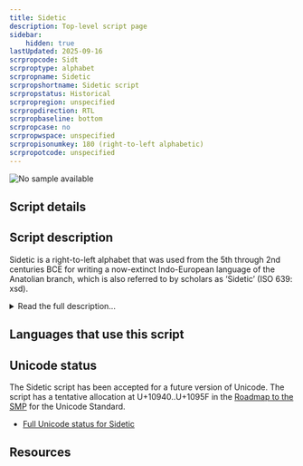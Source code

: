 ```yaml
---
title: Sidetic
description: Top-level script page
sidebar:
    hidden: true
lastUpdated: 2025-09-16
scrpropcode: Sidt
scrproptype: alphabet
scrpropname: Sidetic
scrpropshortname: Sidetic script
scrpropstatus: Historical
scrpropregion: unspecified
scrpropdirection: RTL
scrpropbaseline: bottom
scrpropcase: no
scrpropwspace: unspecified
scrpropisonumkey: 180 (right-to-left alphabetic)
scrpropotcode: unspecified
---
```



![No sample available](../images/nosample.png)



## Script details

<ScriptDetails />

## Script description

Sidetic is a right-to-left alphabet that was used from the 5th through 2nd centuries BCE for writing a now-extinct Indo-European language of the Anatolian branch, which is also referred to by scholars as ‘Sidetic’ (ISO 639: xsd).

<details>
<summary>Read the full description...</summary>The script is attested on 10 stone inscriptions and a number of coins. However, it has not been fully deciphered. Scholars have identified at least 29 distinctive letters. There is some consensus on the values of 26 letters. The values of the other 3 letters are unclear. Of these 26 letters, there are 5 vowel letters, 2 semi-vowels, and 19 consonants.
</details>

## Languages that use this script

<WsList script='Sidt' wsMax='5' />

## Unicode status

The Sidetic script has been accepted for a future version of Unicode. The script has a tentative allocation at U+10940..U+1095F in the [Roadmap to the SMP](http://www.unicode.org/roadmaps/smp/) for the Unicode Standard.

- [Full Unicode status for Sidetic](/scrlang/unicode/sidt-unicode)



## Resources

<ScriptResources detailSummary='seemore' />

